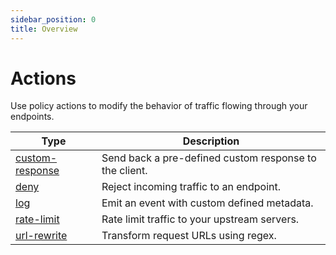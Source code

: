 ```yaml
---
sidebar_position: 0
title: Overview
---
```


# Actions

Use policy actions to modify the behavior of traffic flowing through your endpoints.

| Type                                               | Description                                                                                                    |
| -------------------------------------------------- | -------------------------------------------------------------------------------------------------------------- |
| [custom-response](custom-response)                 | Send back a pre-defined custom response to the client.                                                         |
| [deny](deny)                                       | Reject incoming traffic to an endpoint.                                                                        |
| [log](log)                                         | Emit an event with custom defined metadata.                                                                    |
| [rate-limit](rate-limit)                           | Rate limit traffic to your upstream servers.                                                                   |
| [url-rewrite](url-rewrite)                         | Transform request URLs using regex.                                                                            |       